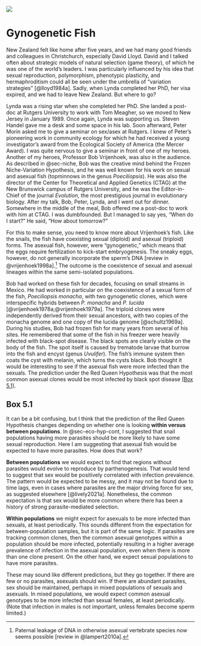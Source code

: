 ![](images/fig5-1.jpeg){fig-align="center" fig-alt="Illustration of two fish, one healthy and one with black-spot disease"}

# Gynogenetic Fish

New Zealand felt like home after five years, and we had many good friends and colleagues in Christchurch, especially David Lloyd. David and I talked often about strategic models of natural selection (game theory), of which he was one of the world's leaders. I was particularly influenced by his idea that sexual reproduction, polymorphism, phenotypic plasticity, and hermaphroditism could all be seen under the umbrella of "variation strategies" [@lloyd1984a]. Sadly, when Lynda completed her PhD, her visa expired, and we had to leave New Zealand. But where to go?  

Lynda was a rising star when she completed her PhD. She landed a post-doc at Rutgers University to work with Tom Meagher, so we moved to New Jersey in January 1989. Once again, Lynda was supporting us. Steven Handel gave me a desk and some space in his lab. Soon afterward, Peter Morin asked me to give a seminar on sex/asex at Rutgers. I knew of Peter's pioneering work in community ecology for which he had received a young investigator's award from the Ecological Society of America (the Mercer Award). I was quite nervous to give a seminar in front of one of my heroes. Another of my heroes, Professor Bob Vrijenhoek, was also in the audience. As described in @sec-niche, Bob was the creative mind behind the Frozen Niche-Variation Hypothesis, and he was well known for his work on sexual and asexual fish (topminnows in the genus *Poeciliopsis*). He was also the director of the Center for Theoretical and Applied Genetics (CTAG) at the New Brunswick campus of Rutgers University, and he was the Editor-in-Chief of the journal *Evolution*, the most prestigious journal in evolutionary biology. After my talk, Bob, Peter, Lynda, and I went out for dinner. Somewhere in the middle of the meal, Bob offered me a post-doc to work with him at CTAG. I was dumbfounded. But I managed to say yes, "When do I start?" He said, "How about tomorrow?" 

For this to make sense, you need to know more about Vrijenhoek's fish. Like the snails, the fish have coexisting sexual (diploid) and asexual (triploid) forms. The asexual fish, however, were "gynogenetic," which means that the eggs require fertilization to kick-start embryogenesis. The sneaky eggs, however, do not generally incorporate the sperm's DNA [review in @vrijenhoek1998a].[^1] The outcome is the coexistence of sexual and asexual lineages within the same semi-isolated populations.  

Bob had worked on these fish for decades, focusing on small streams in Mexico. He had worked in particular on the coexistence of a sexual form of the fish, *Poeciliopsis monacha*, with two gynogenetic clones, which were interspecific hybrids between *P. monacha* and *P. lucida* [@vrijenhoek1978a;@vrijenhoek1979a]. The triploid clones were independently derived from their sexual ancestors, with two copies of the monacha genome and one copy of the lucida genome [@schultz1969a]. During his studies, Bob had frozen fish for many years from several of his sites. He remembered that some of the fish in his freezer were heavily infected with black-spot disease. The black spots are clearly visible on the body of the fish. The spot itself is caused by trematode larvae that burrow into the fish and encyst (genus *Uvulifer*). The fish's immune system then coats the cyst with melanin, which turns the cysts black. Bob thought it would be interesting to see if the asexual fish were more infected than the sexuals. The prediction under the Red Queen Hypothesis was that the most common asexual clones would be most infected by black spot disease [(Box 5.1)](#callout-5).

::: {#callout-5 .callout-tip}

## Box 5.1

It can be a bit confusing, but I think that the prediction of the Red Queen Hypothesis changes depending on whether one is looking **within versus between populations**. In @sec-eco-hyp-cont, I suggested that snail populations having more parasites should be more likely to have some sexual reproduction. Here I am suggesting that asexual fish would be expected to have more parasites. How does that work?

**Between populations** we would expect to find that regions without parasites would evolve to reproduce by parthenogenesis. That would tend to suggest that sex would be positively correlated with infection prevalence. The pattern would be expected to be messy, and it may not be found due to time lags, even in cases where parasites are the major driving force for sex, as suggested elsewhere [@lively2021a]. Nonetheless, the common expectation is that sex would be more common where there has been a history of strong parasite-mediated selection.

**Within populations** we might expect for asexuals to be more infected than sexuals, at least periodically. This sounds different from the expectation for between-population samples, but it is part of the same logic. If parasites are tracking common clones, then the common asexual genotypes within a population should be more infected, potentially resulting in a higher average prevalence of infection in the asexual population, even when there is more than one clone present. On the other hand, we expect sexual populations to have more parasites.  

These may sound like different predictions, but they go together. If there are few or no parasites, asexuals should win. If there are abundant parasites, sex should be maintained, perhaps in mixed populations of sexuals and asexuals. In mixed populations, we would expect common asexual genotypes to be more infected than sexual females, at least periodically. (Note that infection in males is not important, unless females become sperm limited.)
:::



[^1]: Paternal leakage of DNA in otherwise asexual vertebrate species now seems possible [review in @lampert2010a].